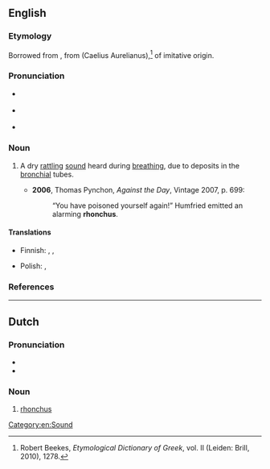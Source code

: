 ==English==
{{was wotd|2009|November|16}}

===Etymology===
Borrowed from {{bor|en|la|rhonchus|t=snoring}}, from {{etyl|grc|en}} {{m|grc|ῥόγχος}} (Caelius Aurelianus),<ref>Robert Beekes, ''Etymological Dictionary of Greek'', vol. II (Leiden: Brill, 2010), 1278.</ref> of imitative origin.

===Pronunciation===
* {{a|UK}} {{IPA|en|/ˈɹɒŋ.kəs/}}
* {{a|US}} {{IPA|en|/ˈɹɑŋ.kəs/}}
* {{audio|en|En-us-rhonchus.ogg|Audio (US)}}

===Noun===
{{en-noun|rhonchi}}

# {{lb|en|medicine}} A dry [[rattling]] [[sound]] heard during [[breathing]], due to deposits in the [[bronchial]] tubes.
#* '''2006''', Thomas Pynchon, ''Against the Day'', Vintage 2007, p. 699:
#*: “You have poisoned yourself again!” Humfried emitted an alarming '''rhonchus'''.

====Translations====
{{trans-top|sound}}
* Finnish: {{t|fi|rohina}}, {{t|fi|rahina}}, {{t+|fi|korina}}
{{trans-mid}}
* Polish: {{t+|pl|rzężenie}}, {{t|pl|rzężenia|p}}
{{trans-bottom}}

===References===
<references/>

[[Category:en:Sound]]

----

==Dutch==

===Pronunciation===
* {{IPA|nl|/ˈrɔŋkʏs/}}
* {{audio|nl|Nl-rhonchus.ogg|Audio}}

===Noun===
{{nl-noun|f|rhonchi|rhonchuske}}
# [[rhonchus#English|rhonchus]]